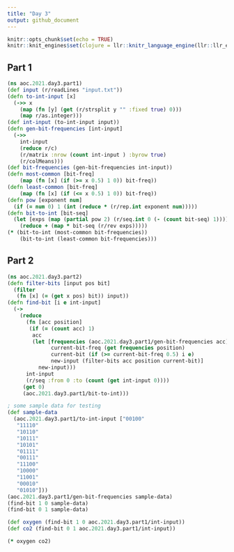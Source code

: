 ```yaml
---
title: "Day 3"
output: github_document
---
```


```r
knitr::opts_chunk$set(echo = TRUE)
knitr::knit_engines$set(clojure = llr::knitr_language_engine(llr::llr_env$new()))
```

## Part 1

```clojure
(ns aoc.2021.day3.part1)
(def input (r/readLines "input.txt"))
(defn to-int-input [x]
  (->> x 
    (map (fn [y] (get (r/strsplit y "" :fixed true) 0)))
    (map r/as.integer)))
(def int-input (to-int-input input))
(defn gen-bit-frequencies [int-input] 
  (->>
    int-input 
    (reduce r/c)
    (r/matrix :nrow (count int-input ) :byrow true)
    (r/colMeans)))
(def bit-frequencies (gen-bit-frequencies int-input))
(defn most-common [bit-freq]
    (map (fn [x] (if (>= x 0.5) 1 0)) bit-freq))
(defn least-common [bit-freq]
    (map (fn [x] (if (<= x 0.5) 1 0)) bit-freq))
(defn pow [exponent num]
  (if (= num 0) 1 (int (reduce * (r/rep.int exponent num)))))
(defn bit-to-int [bit-seq] 
  (let [exps (map (partial pow 2) (r/seq.int 0 (- (count bit-seq) 1)))]
    (reduce + (map * bit-seq (r/rev exps)))))
(* (bit-to-int (most-common bit-frequencies))
    (bit-to-int (least-common bit-frequencies)))
```
## Part 2

```clojure
(ns aoc.2021.day3.part2)
(defn filter-bits [input pos bit]
  (filter 
   (fn [x] (= (get x pos) bit)) input))
(defn find-bit [i e int-input]
  (-> 
    (reduce 
      (fn [acc position]
       (if (= (count acc) 1)
        acc
        (let [frequencies (aoc.2021.day3.part1/gen-bit-frequencies acc)
              current-bit-freq (get frequencies position)
              current-bit (if (>= current-bit-freq 0.5) i e)
              new-input (filter-bits acc position current-bit)]
          new-input)))
      int-input
      (r/seq :from 0 :to (count (get int-input 0))))
     (get 0)
     (aoc.2021.day3.part1/bit-to-int)))

; some sample data for testing
(def sample-data 
  (aoc.2021.day3.part1/to-int-input ["00100"
   "11110"
   "10110"
   "10111"
   "10101"
   "01111"
   "00111"
   "11100"
   "10000"
   "11001"
   "00010"
   "01010"]))
(aoc.2021.day3.part1/gen-bit-frequencies sample-data)
(find-bit 1 0 sample-data)
(find-bit 0 1 sample-data)

(def oxygen (find-bit 1 0 aoc.2021.day3.part1/int-input))
(def co2 (find-bit 0 1 aoc.2021.day3.part1/int-input))

(* oxygen co2)
```

